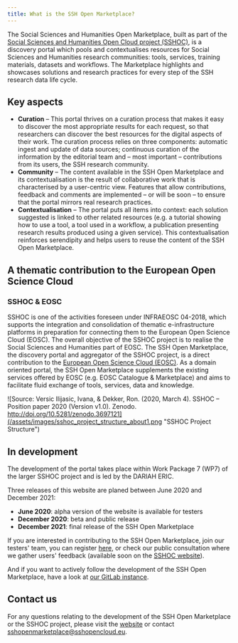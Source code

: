 ```yaml
---
title: What is the SSH Open Marketplace?
---
```

The Social Sciences and Humanities Open Marketplace, built as part of the
[Social Sciences and Humanities Open Cloud project (SSHOC)](https://www.sshopencloud.eu/),
is a discovery portal which pools and contextualises resources for Social Sciences and Humanities research communities: tools, services, training materials, datasets and workflows. The Marketplace highlights and showcases solutions and research practices for every step of the SSH research data life cycle.

## Key aspects

* **Curation** – This portal thrives on a curation process that makes it easy to discover the most appropriate results for each request, so that researchers can discover the best resources for the digital aspects of their work. The curation process relies on three components: automatic ingest and update of data sources; continuous curation of the information by the editorial team and – most important – contributions from its users, the SSH research community.
* **Community** – The content available in the SSH Open Marketplace and its contextualisation is the result of collaborative work that is characterised by a user-centric view. Features that allow contributions, feedback and comments are implemented – or will be soon – to ensure that the portal mirrors real research practices. 
* **Contextualisation** – The portal puts all items into context: each solution suggested is linked to other related resources (e.g. a tutorial showing how to use a tool, a tool used in a workflow, a publication presenting research results produced using a given service). This contextualisation reinforces serendipity and helps users to reuse the content of the SSH Open Marketplace.

## A thematic contribution to the European Open Science Cloud

### SSHOC & EOSC

SSHOC is one of the activities foreseen under INFRAEOSC 04-2018, which supports the integration and consolidation of thematic e-infrastructure platforms in preparation for connecting them to the European Open Science Cloud (EOSC). The overall objective of the SSHOC project is to realise the Social Sciences and Humanities part of EOSC.
The SSH Open Marketplace, the discovery portal and aggregator of the SSHOC project, is a direct contribution to the [European Open Science Cloud (EOSC)](https://sshopencloud.eu/sshoc-eosc). As a domain oriented portal, the SSH Open Marketplace supplements the existing services offered by EOSC (e.g. EOSC Catalogue & Marketplace) and aims to facilitate fluid exchange of tools, services, data and knowledge.

![Source: Versic Ilijasic, Ivana, & Dekker, Ron. (2020, March 4). SSHOC – Position paper 2020 (Version v1.0). Zenodo. http://doi.org/10.5281/zenodo.3697121](/assets/images/sshoc_project_structure_about1.png "SSHOC Project Structure")

## In development

The development of the portal takes place within Work Package 7 (WP7) of the
larger SSHOC project and is led by the DARIAH ERIC.

Three releases of this website are planed between June 2020 and December 2021:

* **June 2020**: alpha version of the website is available for testers
* **December 2020**: beta and public release
* **December 2021**: final release of the SSH Open Marketplace

If you are interested in contributing to the SSH Open Marketplace, join our
testers' team, you can register
[here](https://www.sshopencloud.eu/form/ssh-open-marketplace-join-community-testers/),
or check our public consultation where we gather users' feedback (available soon
on the [SSHOC website](https://www.sshopencloud.eu/)).

And if you want to actively follow the development of the SSH Open Marketplace,
have a look at [our GitLab instance](https://gitlab.gwdg.de/sshoc/).

## Contact us

For any questions relating to the development of the SSH Open Marketplace or the
SSHOC project, please visit the [website](/contact) or contact
[sshopenmarketplace@sshopencloud.eu](mailto:sshopenmarketplace@sshopencloud.eu).